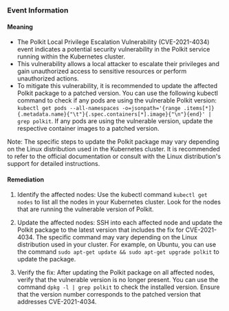 
### Event Information

#### Meaning

- The Polkit Local Privilege Escalation Vulnerability (CVE-2021-4034) event indicates a potential security vulnerability in the Polkit service running within the Kubernetes cluster.
- This vulnerability allows a local attacker to escalate their privileges and gain unauthorized access to sensitive resources or perform unauthorized actions.
- To mitigate this vulnerability, it is recommended to update the affected Polkit package to a patched version. You can use the following kubectl command to check if any pods are using the vulnerable Polkit version: `kubectl get pods --all-namespaces -o=jsonpath='{range .items[*]}{.metadata.name}{"\t"}{.spec.containers[*].image}{"\n"}{end}' | grep polkit`. If any pods are using the vulnerable version, update the respective container images to a patched version.

Note: The specific steps to update the Polkit package may vary depending on the Linux distribution used in the Kubernetes cluster. It is recommended to refer to the official documentation or consult with the Linux distribution's support for detailed instructions.

#### Remediation

1. Identify the affected nodes: Use the kubectl command `kubectl get nodes` to list all the nodes in your Kubernetes cluster. Look for the nodes that are running the vulnerable version of Polkit.

2. Update the affected nodes: SSH into each affected node and update the Polkit package to the latest version that includes the fix for CVE-2021-4034. The specific command may vary depending on the Linux distribution used in your cluster. For example, on Ubuntu, you can use the command `sudo apt-get update && sudo apt-get upgrade polkit` to update the package.

3. Verify the fix: After updating the Polkit package on all affected nodes, verify that the vulnerable version is no longer present. You can use the command `dpkg -l | grep polkit` to check the installed version. Ensure that the version number corresponds to the patched version that addresses CVE-2021-4034.

